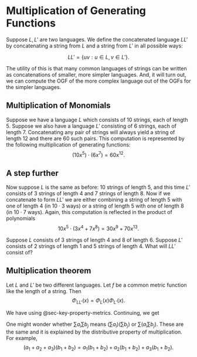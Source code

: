 # Multiplication of Generating Functions

Suppose $L, L'$ are two languages. We define the concatenated language $LL'$ by concatenating a string from $L$ and a string from $L'$ in all possible ways:

$$
LL' = \{uv : u \in L, v \in L'\}.
$$

The utility of this is that many common languages of strings can be written as concatenations of smaller, more simpler languages. And, it will turn out, we can compute the OGF of the more complex language out of the OGFs for the simpler languages.

## Multiplication of Monomials
Suppose we have a language $L$ which consists of $10$ strings, each of length $5$. Suppose we also have a language $L'$ consisting of $6$ strings, each of length $7$.
Concatenating any pair of strings will always yield a string of length $12$ and there are $60$ such pairs. This computation is represented by the following multiplication of generating functions:
$$
(10x^5) \cdot (6x^7) = 60x^{12}.
$$

## A step further
Now suppose $L$ is the same as before: $10$ strings of length $5$, and this time $L'$ consists of $3$ strings of length $4$ and $7$ strings of length $8$. Now if we concatenate to form $LL'$ we are either combining a string of length $5$ with one of length $4$ (in $10 \cdot 3$ ways) or a string of length $5$ with one of length $8$ (in $10 \cdot 7$ ways). Again, this computation is reflected in the product of polynomials
$$
10x^5 \cdot (3x^4 + 7x^8) = 30x^9 + 70x^{13}.
$$

:::{#exr-multiply-finite-ogf}
Suppose $L$ consists of $3$ strings of length $4$ and $8$ of length $6$. Suppose $L'$ consists of $2$ strings of length $1$ and $5$ strings of length $4$. What will $LL'$ consist of?
:::

## Multiplication theorem
::: {#thm-ogf-multiplication}
Let $L$ and $L'$ be two different languages. Let $f$ be a common metric function like the length of a string. Then
$$
\Phi_{LL'}(x) = \Phi_L(x)\Phi_{L'}(x).
$$
:::

::: {.proof}
We have
\begin{align*}
\Phi_{LL'}(x) &= \sum_{w \in LL'} x^{f(w)} \\
&= \sum_{u \in L} \sum_{v \in L'} x^{f(uv)} \\
&= \sum_{u \in L} \sum_{v \in L'} x^{f(u)}x^{f(v)}
\end{align*}
using @sec-key-property-metrics. Continuing, we get
\begin{align*}
\phantom{\Phi_{LL'}(x)} &= \sum_{u \in L} x^{f(u)} \sum_{v \in L'} x^{f(v)} \\
&= \Phi_L(x) \Phi_{L'}(x).
\end{align*}
:::

::: {.callout-tip}
One might wonder whether $\sum a_i \sum b_j$ means $(\sum a_i)(\sum b_j)$ or $\sum \left(a_i \sum b_j \right)$. These are the same and it is explained by the distributive property of multiplication. For example,
$$
(a_1 + a_2 + a_3)(b_1 + b_2) = a_1(b_1 + b_2) + a_2(b_1 + b_2) + a_3(b_1 + b_2).
$$
:::
